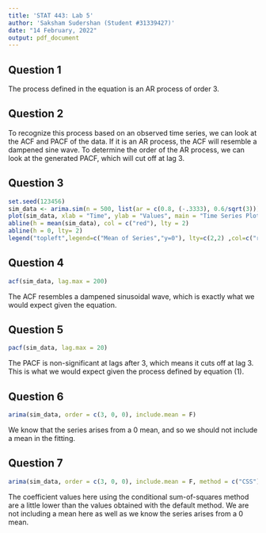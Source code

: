 ---
title: 'STAT 443: Lab 5'
author: 'Saksham Sudershan (Student #31339427)'
date: "14 February, 2022"
output: pdf_document
---
## Question 1

The process defined in the equation is an AR process of order 3.

## Question 2

To recognize this process based on an observed time series, we can look at the ACF and PACF of the data. If it is an AR process, the ACF will resemble a dampened sine wave. To determine the order of the AR process, we can look at the generated PACF, which will cut off at lag 3.

## Question 3

```{r, echo = TRUE}
set.seed(123456)
sim_data <- arima.sim(n = 500, list(ar = c(0.8, (-.3333), 0.6/sqrt(3))), sd = sqrt(0.8))
plot(sim_data, xlab = "Time", ylab = "Values", main = "Time Series Plot")
abline(h = mean(sim_data), col = c("red"), lty = 2)
abline(h = 0, lty= 2)
legend("topleft",legend=c("Mean of Series","y=0"), lty=c(2,2) ,col=c("red",1))
```

## Question 4

```{r, echo = TRUE}
acf(sim_data, lag.max = 200)
```
The ACF resembles a dampened sinusoidal wave, which is exactly what we would expect given the equation.

## Question 5

```{r, echo = TRUE}
pacf(sim_data, lag.max = 20)
```
The PACF is non-significant at lags after 3, which means it cuts off at lag 3. This is what we would expect given the process defined by equation (1).

## Question 6

```{r, echo = TRUE}
arima(sim_data, order = c(3, 0, 0), include.mean = F)
```
We know that the series arises from a 0 mean, and so we should not include a mean in the fitting.

## Question 7

```{r, echo = TRUE}
arima(sim_data, order = c(3, 0, 0), include.mean = F, method = c("CSS"))
```

The coefficient values here using the conditional sum-of-squares method are a little lower than the values obtained with the default method. We are not including a mean here as well as we know the series arises from a 0 mean.